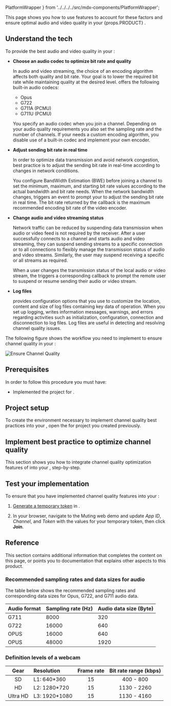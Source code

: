   PlatformWrapper
} from '../../../../src/mdx-components/PlatformWrapper';

<Introduction />

This page shows you how to use <Vpd k="SDK"/> features to account for these factors and ensure optimal audio and video quality in your {props.PRODUCT} <Vpl k="CLIENT" />.

## Understand the tech

To provide the best audio and video quality in your <Vpl k="CLIENT"/>:

- **Choose an audio codec to optimize bit rate and quality**

  In audio and video streaming, the choice of an encoding algorithm affects both quality and bit rate. Your goal is to lower the required bit rate while maintaining quality at the desired level. <Vpd k="SDK" /> offers the following built-in audio codecs:

  - Opus
  - G722
  - G711A (PCMU) 
  - G711U (PCMU) 

  You specify an audio codec when you join a channel. Depending on your audio quality requirements you also set the sampling rate and the number of channels. If your <Vpl k="CLIENT"/> needs a custom encoding algorithm, you disable use of a built-in codec and implement your own encoder. 

- **Adjust sending bit rate in real time**

  In order to optimize data transmission and avoid network congestion, best practice is to adjust the sending bit rate in real-time according to changes in network conditions.

  You configure BandWidth Estimation (BWE) before joining a channel to set the minimum, maximum, and starting bit rate values according to the actual bandwidth and bit rate needs. When the network bandwidth changes, <Vpd k="SDK"/> triggers an event to prompt your <Vpl k="CLIENT"/> to adjust the sending bit rate in real time. The bit rate returned by the callback is the maximum recommended encoding bit rate of the video encoder.

- **Change audio and video streaming status**

  Network traffic can be reduced by suspending data transmission when audio or video feed is not required by the receiver. After a user successfully connects to a channel and starts audio and video streaming, they can suspend sending streams to a specific connection or to all connections to flexibly manage the transmission status of audio and video streams. Similarly, the user may suspend receiving a specific or all streams as required.

  When a user changes the transmission status of the local audio or video stream, the <Vpd k="SDK"/> triggers a corresponding callback to prompt the remote user to suspend or resume sending their audio or video stream.

- **Log files** 

  <Vpd k="SDK"/> provides configuration options that you use to customize the location, content and size of log files containing key data of <Vpd k="SDK"/> operation. When you set up logging, <Vpd k="SDK"/> writes information messages, warnings, and errors regarding activities such as initialization, configuration, connection and disconnection to log files. Log files are useful in detecting and resolving channel quality issues.

The following figure shows the workflow you need to implement to ensure channel quality in your <Vpl k="CLIENT"/>:

![Ensure Channel Quality](/images/iot/iot-channel-quality.svg)

## Prerequisites

In order to follow this procedure you must have:

* Implemented the [<Vg k="GET_STARTED"/>](../get-started/get-started-sdk) project for <Vpd k="NAME"/>.

<Prerequisites/>

## Project setup

To create the environment necessary to implement channel quality best practices into your <Vpl k="CLIENT" />, open the [<Vg k="GET_STARTED"/>](../get-started/get-started-sdk) for <Vpd k="NAME"/> project you created previously.

<ProjectSetup />

## Implement best practice to optimize channel quality

This section shows you how to integrate channel quality optimization features of <Vpd k="SDK" /> into your <Vpl k="CLIENT" />, step-by-step.

<ProjectImplement />

## Test your implementation

To ensure that you have implemented channel quality features into your <Vpl k="CLIENT" />:

1. [Generate a temporary token](../reference/manage-agora-account#generate-a-temporary-token) in <Vg k="CONSOLE" /> .

2. In your browser, navigate to the <Link target="_blank" to="https://webdemo.agora.io/basicMute/index.html"><Vg k="COMPANY" /> Muting web demo</Link> and update _App ID_, _Channel_, and _Token_ with the values for your temporary token, then click **Join**.

<ProjectTest />

## Reference

This section contains additional information that completes the content on this page, or points you to documentation that explains other aspects to this product.

### Recommended sampling rates and data sizes for audio

The table below shows the recommended sampling rates and corresponding data sizes for Opus, G722, and G711 audio data.

| Audio format | Sampling rate (Hz) | Audio data size (Byte) |
|------|------|-------|
| G711 | 8000 | 320 |
| G722 | 16000 | 640 |
| OPUS | 16000 | 640 |
| OPUS | 48000 | 1920 |

### Definition levels of a webcam

| Gear	| Resolution	| Frame rate	| Bit rate range (kbps) | 
|:---:|:---|:-:|:---:|
| SD	| L1: 640*360	| 15 | 400 - 800 |
| HD	| L2: 1280*720	| 15	| 1130 - 2260 | 
| Ultra HD	| L3: 1920*1080	| 15	| 1130 - 4160 | 

<Reference />
